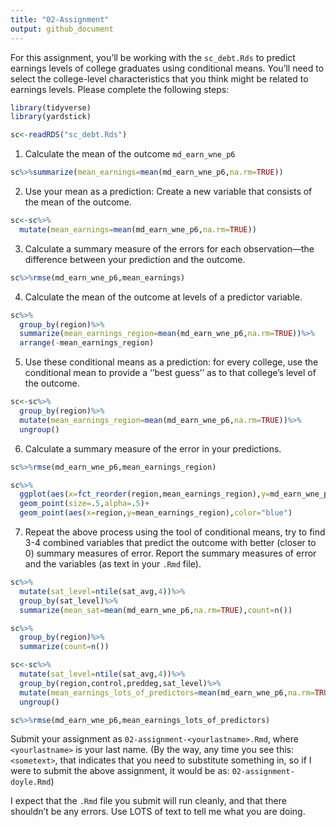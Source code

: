 ```yaml
---
title: "02-Assignment"
output: github_document
---
```


For this assignment, you'll be working with the `sc_debt.Rds` to predict earnings levels of college graduates using conditional means. You'll need to select the college-level characteristics that you think might be related to earnings levels. Please complete the following steps:

```r
library(tidyverse)
library(yardstick)
```

```r
sc<-readRDS("sc_debt.Rds")
```


1. Calculate the mean of the outcome `md_earn_wne_p6`

```r
sc%>%summarize(mean_earnings=mean(md_earn_wne_p6,na.rm=TRUE))
```


2. Use your mean as a prediction: Create a new variable that consists of the mean of the outcome.

```r
sc<-sc%>%
  mutate(mean_earnings=mean(md_earn_wne_p6,na.rm=TRUE))

```


3. Calculate a summary measure of the errors for each observation---the difference between your prediction and the outcome.

```r
sc%>%rmse(md_earn_wne_p6,mean_earnings)
```


4. Calculate the mean of the outcome at levels of a predictor variable. 

```r
sc%>%
  group_by(region)%>%
  summarize(mean_earnings_region=mean(md_earn_wne_p6,na.rm=TRUE))%>%
  arrange(-mean_earnings_region)
```


5. Use these conditional means as a prediction: for every college, use the conditional mean to provide a ''best guess'' as to that college's level of the outcome.  

```r
sc<-sc%>%
  group_by(region)%>%
  mutate(mean_earnings_region=mean(md_earn_wne_p6,na.rm=TRUE))%>%
  ungroup()

```


6. Calculate a summary measure of the error in your predictions.
```r
sc%>%rmse(md_earn_wne_p6,mean_earnings_region)
```


```r
sc%>%
  ggplot(aes(x=fct_reorder(region,mean_earnings_region),y=md_earn_wne_p6))+
  geom_point(size=.5,alpha=.5)+
  geom_point(aes(x=region,y=mean_earnings_region),color="blue")
```


7. Repeat the above process using the tool of conditional means, try to find 3-4 combined variables that predict the outcome with better (closer to 0) summary measures of error. Report the summary measures of error and the variables (as text in your `.Rmd` file).

```r
sc%>%
  mutate(sat_level=ntile(sat_avg,4))%>%
  group_by(sat_level)%>%
  summarize(mean_sat=mean(md_earn_wne_p6,na.rm=TRUE),count=n())

sc%>%
  group_by(region)%>%
  summarize(count=n())

```

```r
sc<-sc%>%
  mutate(sat_level=ntile(sat_avg,4))%>%
  group_by(region,control,preddeg,sat_level)%>%
  mutate(mean_earnings_lots_of_predictors=mean(md_earn_wne_p6,na.rm=TRUE))%>%
  ungroup()

sc%>%rmse(md_earn_wne_p6,mean_earnings_lots_of_predictors)

```



Submit your assignment as `02-assignment-<yourlastname>.Rmd`, where `<yourlastname>` is your last name. (By the way, any time you see this: `<sometext>`, that indicates that you need to substitute something in, so if I were to submit the above assignment, it would be as: `02-assignment-doyle.Rmd`)

I expect that the `.Rmd` file you submit will run cleanly, and that there shouldn't be any errors. Use LOTS of text to tell me what you are doing. 
